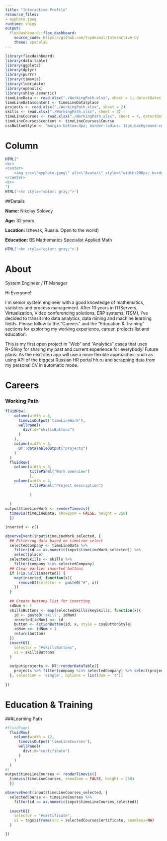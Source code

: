 ```yaml
---
title: "Interactive Profile"
resource_files:
- myphoto.jpeg
runtime: shiny
output:
  flexdashboard::flex_dashboard:
    source_code: https://github.com/YspAnimal/Interactive-CV
    theme: spacelab
---
```


```r
library(flexdashboard)
library(data.table)
library(ggplot2)
library(dplyr)
library(purrr)
library(timevis)
library(lubridate)
library(openxlsx)
library(shiny.semantic)
timeLineData <- read.xlsx("./WorkingPath.xlsx", sheet = 1, detectDates = TRUE)
timeLineData$content <- timeLineData$place
projects <- read.xlsx("./WorkingPath.xlsx", sheet = 2)
skills <- read.xlsx("./WorkingPath.xlsx", sheet = 3)
timeLineCourses <- read.xlsx("./WorkingPath.xlsx", sheet = 4, detectDates = TRUE)
timeLineCourses$content <- timeLineCourses$Course
cssButtonStyle <- "margin-bottom:4px; border-radius: 12px;background-color: white; color: gray"


```

Column {.sidebar}
======================
```r
HTML("
<br>
<center>
    <img src=\"myphoto.jpeg\" alt=\"Avatar\" style=\"width:200px; border-radius:50%\">
</center>
<br>
")
HTML('<hr style="color: gray;">')
```

##Details

**Name:**
Nikolay Solovey

**Age:**
32 years

**Location:**
Izhevsk, Russia. Open to the world)

**Education:**
BS Mathematics
Specialist Applied Math

```r
HTML('<hr style="color: gray;">')
```

About {data-icon="fa-user"}
======================

System Engineer / IT Manager

Hi Everyone!

I`m senior system engineer with a good knowledge of mathematics, statistics and process management. After 10 years in IT(Servers, Virtualization, Video conferencing solutions, ERP systems, ITSM), I've decided to transit into data analytics, data mining and machine learning fields. Please follow to the "Careers" and the "Education & Training" sections for exploring my working experience, career, projects list and education.


This is my first open project in "Web" and "Analytics" cases that uses R+Shiny for sharing my past and current experience for everybody! Future plans: As the next step app will use a more flexible approaches, such as using API of the biggest Russian HR portal hh.ru and scrapping data from my personal CV in automatic mode.






Careers {data-icon="fa-building"}
======================

### Working Path
```r
fluidRow(
    column(width = 8,
      timevisOutput('timeLineWork'),
      wellPanel(
        div(id="skillsButtons")
      )
    ),
    column(width = 4,
      DT::dataTableOutput("projects")       
    )
  )
  fluidRow(
    column(width = 8,
           titlePanel("Work overview")
           ),
    column(width = 4,
           titlePanel("Project description")
           
           )
    
  )
output$timeLineWork <- renderTimevis({
  timevis(timeLineData, showZoom = FALSE, height = 250)
  })

inserted <- c()

observeEvent(input$timeLineWork_selected, {
  ## Filtering data based on timeLine select
  selectedCompany <- timeLineData %>% 
    filter(id == as.numeric(input$timeLineWork_selected)) %>% 
    select(place)
  selectedSkills <- skills %>% 
    filter(company %in% selectedCompany)
  ## Clear earlier inserted buttons
  if (!is.null(inserted)) {
    map(inserted, function(x){
      removeUI(selector =  paste0("#", x))
    })
  }
  
  ## Create buttons list for inserting
  idNum <- 1
  skillsButtons <- map(selectedSkills$keySkills, function(x){
    id <- paste0('skill', idNum)
    inserted[idNum] <<- id
    button <- actionButton(id, x, style = cssButtonStyle)
    idNum <<- idNum + 1
    return(button)
  })
  insertUI(
    selector = "#skillsButtons", 
    ui = skillsButtons
  )
  
  output$projects <- DT::renderDataTable({
    projects %>% filter(company %in% selectedCompany) %>% select(project, status)
  }, selection = 'single', options = list(dom = 't'))
  
})

```

Education & Training {data-icon="fa-graduation-cap"}
======================
###Learning Path

```r
#fluidPage(
  fluidRow(
    column(width = 12,
      timevisOutput('timeLineCourses'),
      wellPanel(
        div(id="certificate")
      )
    )
  )
#)
output$timeLineCourses <- renderTimevis({
  timevis(timeLineCourses, showZoom = FALSE, height = 250)
  })

observeEvent(input$timeLineCourses_selected, {
  selectedCourse <- timeLineCourses %>% 
    filter(id == as.numeric(input$timeLineCourses_selected))
  
  insertUI(
    selector = "#certificate", 
    ui = tags$iframe(src = selectedCourse$Certificate, seamless=NA)
  )

})
```


